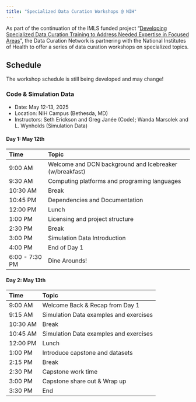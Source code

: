 ```yaml
---
title: "Specialized Data Curation Workshops @ NIH"
---
```


As part of the continuation of the IMLS funded project “[Developing Specialized
Data Curation Training to Address Needed Expertise in Focused
Areas](https://datacurationnetwork.org/expanding-curation-training/)”, the Data
Curation Network is partnering with the National Institutes of Health to offer a
series of data curation workshops on specialized topics.

## Schedule

::: {.callout-warning}
The workshop schedule is still being developed and may change!
:::

### Code & Simulation Data

- Date: May 12-13, 2025  
- Location: NIH Campus (Bethesda, MD)
- Instructors: Seth Erickson and Greg Janée (Code); Wanda Marsolek and L. Wynholds (Simulation Data)

#### Day 1: May 12th

| Time            | Topic                                                   |
| :-------------- | :------------------------------------------------------ |
| 9:00 AM         | Welcome and DCN background and Icebreaker (w/breakfast) |
| 9:30 AM         | Computing platforms and programing languages            |
| 10:30 AM        | Break                                                   |
| 10:45 PM        | Dependencies and Documentation                          |
| 12:00 PM        | Lunch                                                   |
| 1:00 PM         | Licensing and project structure                         |
| 2:30 PM         | Break                                                   |
| 3:00 PM         | Simulation Data Introduction                            |
| 4:00 PM         | End of Day 1                                            |
| 6:00 \- 7:30 PM | Dine Arounds\!                                          |

#### Day 2: May 13th

| Time     | Topic                                  |
| :------- | :------------------------------------- |
| 9:00 AM  | Welcome Back & Recap from Day 1        |
| 9:15 AM  | Simulation Data examples and exercises |
| 10:30 AM | Break                                  |
| 10:45 AM | Simulation Data examples and exercises |
| 12:00 PM | Lunch                                  |
| 1:00 PM  | Introduce capstone and datasets        |
| 2:15 PM  | Break                                  |
| 2:30 PM  | Capstone work time                     |
| 3:00 PM  | Capstone share out & Wrap up           |
| 3:30 PM  | End                                    |

